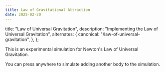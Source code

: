 ```yaml
---
title: Law of Gravitational Attraction
date: 2025-02-20
---
```



  title: "Law of Universal Gravitation",
  description: "Implementing the Law of Universal Gravitation",
  alternates: {
    canonical: "/law-of-universal-gravitation",
  },
};

<DynamicTitle className="mb-7" slug="/law-of-universal-gravitation" />

<article className="mb-7 space-y-7">
  This is an experimental simulation for Newton's Law of Universal Gravitation.

<div className="flex flex-col items-center">
  <Latex text="$F = G \frac{m_1 m_2}{r^2}$" />
</div>

You can press anywhere to simulate adding another body to the simulation.

</article>

<LawOfUniversalGravitation />
